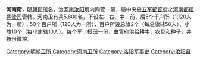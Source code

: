 {{expand|time=2013-08-24T20:18:58+00:00}}
{{unreferenced|time=2013-08-24T20:18:58+00:00}}
'''河南衛'''，[[明朝都司衛所列表|明朝衛所]]名，治[[河南|河南]][[汝阳|汝阳]]境内陶营一带，屬中央級[[五军都督府|五军都督府]]之[[河南都指挥使司|河南都指挥使司]]管轄。河南卫有兵5,600名，下设左、右、中、前、后5个千户所（1,120人为一所）；50个百户所（120人为一所），百户所设总旗2个（每总旗辖50人）、小旗10个（每小旗辖10人）。每个军丁授田一份，由官府供给耕[[牛|牛]]、[[农具|农具]]和[[种子|种子]]，并按份徵粮。

[[Category:明朝卫所|Category:明朝卫所]]
[[Category:河南卫所|Category:河南卫所]]
[[Category:洛阳军事史|Category:洛阳军事史]]
[[Category:汝阳县|Category:汝阳县]]